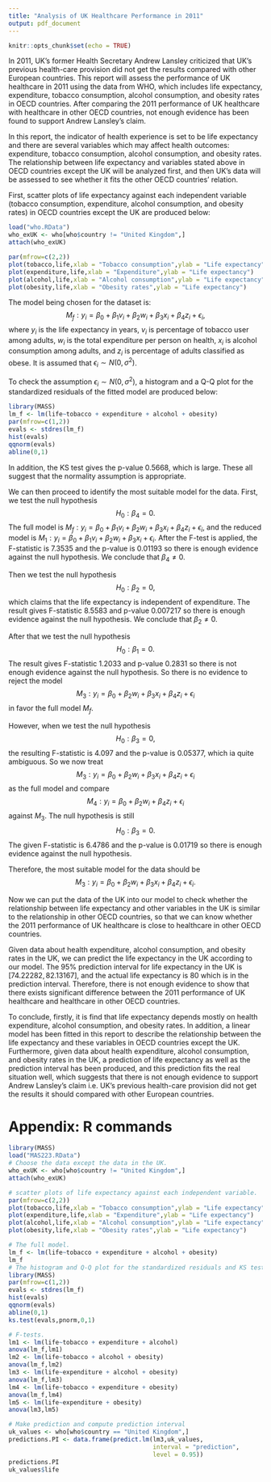 ```yaml
---
title: "Analysis of UK Healthcare Performance in 2011"
output: pdf_document
---
```


```r
knitr::opts_chunk$set(echo = TRUE)
```
In 2011, UK's former Health Secretary Andrew Lansley criticized that UK's previous health-care provision did not get the results compared with other European countries. This report will assess the performance of UK healthcare in 2011 using the data from WHO, which includes life expectancy, expenditure, tobacco consumption, alcohol consumption, and obesity rates in OECD countries. After comparing the 2011 performance of UK healthcare with healthcare in other OECD countries, not enough evidence has been found to support Andrew Lansley's claim.

In this report, the indicator of health experience is set to be life expectancy and there are several variables which may affect health outcomes: expenditure, tobacco consumption, alcohol consumption, and obesity rates. The relationship between life expectancy and variables stated above in OECD countries except the UK will be analyzed first, and then UK's data will be assessed to see whether it fits the other OECD countries' relation.

First, scatter plots of life expectancy against each independent variable (tobacco consumption, expenditure, alcohol consumption, and obesity rates) in OECD countries except the UK are produced below:

```r
load("who.RData")
who_exUK <- who[who$country != "United Kingdom",]
attach(who_exUK)

par(mfrow=c(2,2))
plot(tobacco,life,xlab = "Tobacco consumption",ylab = "Life expectancy")
plot(expenditure,life,xlab = "Expenditure",ylab = "Life expectancy")
plot(alcohol,life,xlab = "Alcohol consumption",ylab = "Life expectancy")
plot(obesity,life,xlab = "Obesity rates",ylab = "Life expectancy")
```

The model being chosen for the dataset is: $$M_f: y_i=\beta_0+\beta_1v_i+\beta_2w_i+\beta_3x_i+\beta_4z_i+\epsilon_i,$$ where $y_i$ is the life expectancy in years, $v_i$ is percentage of tobacco user among adults, $w_i$ is the total expenditure per person on health, $x_i$ is alcohol consumption among adults, and $z_i$ is percentage of adults classified as obese. It is assumed that $\epsilon_i \sim N(0,\sigma^2)$.

To check the assumption $\epsilon_i \sim N(0,\sigma^2)$, a histogram and a Q-Q plot for the standardized residuals of the fitted model are produced below:

```r
library(MASS)
lm_f <- lm(life~tobacco + expenditure + alcohol + obesity)
par(mfrow=c(1,2))
evals <- stdres(lm_f)
hist(evals)
qqnorm(evals)
abline(0,1)
```
In addition, the KS test gives the p-value 0.5668, which is large. These all suggest that the normality assumption is appropriate.

We can then proceed to identify the most suitable model for the data. First, we test the null hypothesis $$H_0: \beta_4=0.$$ The full model is $M_f: y_i=\beta_0+\beta_1v_i+\beta_2w_i+\beta_3x_i+\beta_4z_i+\epsilon_i$, and the reduced model is $M_1: y_i=\beta_0+\beta_1v_i+\beta_2w_i+\beta_3x_i+\epsilon_i$. After the F-test is applied, the F-statistic is 7.3535 and the p-value is 0.01193 so there is enough evidence against the null hypothesis. We conclude that $\beta_4 \neq 0$.

Then we test the null hypothesis $$H_0: \beta_2=0,$$ which claims that the life expectancy is independent of expenditure. The result gives F-statistic 8.5583 and p-value 0.007217 so there is enough evidence against the null hypothesis. We conclude that $\beta_2 \neq 0$.

After that we test the null hypothesis $$H_0: \beta_1=0.$$ The result gives F-statistic 1.2033 and p-value 0.2831 so there is not enough evidence against the null hypothesis. So there is no evidence to reject the model $$M_3: y_i=\beta_0+\beta_2w_i+\beta_3x_i+\beta_4z_i+\epsilon_i$$ in favor the full model $M_f$.

However, when we test the null hypothesis $$H_0: \beta_3=0,$$ the resulting F-statistic is 4.097 and the p-value is 0.05377, which ia quite ambiguous. So we now treat $$M_3: y_i=\beta_0+\beta_2w_i+\beta_3x_i+\beta_4z_i+\epsilon_i$$ as the full model and compare $$M_4: y_i=\beta_0+\beta_2w_i+\beta_4z_i+\epsilon_i$$ against $M_3$. The null hypothesis is still $$H_0: \beta_3=0.$$ The given F-statistic is 6.4786 and the p-value is 0.01719 so there is enough evidence against the null hypothesis.

Therefore, the most suitable model for the data should be $$M_3: y_i=\beta_0+\beta_2w_i+\beta_3x_i+\beta_4z_i+\epsilon_i.$$

Now we can put the data of the UK into our model to check whether the relationship between life expectancy and other variables in the UK is similar to the relationship in other OECD countries, so that we can know whether the 2011 performance of UK healthcare is close to healthcare in other OECD countries.

Given data about health expenditure, alcohol consumption, and obesity rates in the UK, we can predict the life expectancy in the UK according to our model. The 95% prediction interval for life expectancy in the UK is $[74.22282,82.13167]$, and the actual life expectancy is 80 which is in the prediction interval. Therefore, there is not enough evidence to show that there exists significant difference between the 2011 performance of UK healthcare and healthcare in other OECD countries.

To conclude, firstly, it is find that life expectancy depends mostly on health expenditure, alcohol consumption, and obesity rates. In addition, a linear model has been fitted in this report to describe the relationship between the life expectancy and these variables in OECD countries except the UK. Furthermore, given data about health expenditure, alcohol consumption, and obesity rates in the UK, a prediction of life expectancy as well as the prediction interval has been produced, and this prediction fits the real situation well, which suggests that there is not enough evidence to support Andrew Lansley's claim i.e. UK's previous health-care provision did not get the results it should compared with other European countries.

#  Appendix:  R commands
```r
library(MASS)
load("MAS223.RData")
# Choose the data except the data in the UK.
who_exUK <- who[who$country != "United Kingdom",]
attach(who_exUK)
```
```r
# scatter plots of life expectancy against each independent variable.
par(mfrow=c(2,2))
plot(tobacco,life,xlab = "Tobacco consumption",ylab = "Life expectancy")
plot(expenditure,life,xlab = "Expenditure",ylab = "Life expectancy")
plot(alcohol,life,xlab = "Alcohol consumption",ylab = "Life expectancy")
plot(obesity,life,xlab = "Obesity rates",ylab = "Life expectancy")
```
```r
# The full model.
lm_f <- lm(life~tobacco + expenditure + alcohol + obesity)
lm_f
# The histogram and Q-Q plot for the standardized residuals and KS test.
library(MASS)
par(mfrow=c(1,2))
evals <- stdres(lm_f)
hist(evals)
qqnorm(evals)
abline(0,1)
ks.test(evals,pnorm,0,1)
```
```r
# F-tests.
lm1 <- lm(life~tobacco + expenditure + alcohol)
anova(lm_f,lm1)
lm2 <- lm(life~tobacco + alcohol + obesity)
anova(lm_f,lm2)
lm3 <- lm(life~expenditure + alcohol + obesity)
anova(lm_f,lm3)
lm4 <- lm(life~tobacco + expenditure + obesity)
anova(lm_f,lm4)
lm5 <- lm(life~expenditure + obesity)
anova(lm3,lm5)
```
```r
# Make prediction and compute prediction interval
uk_values <- who[who$country == "United Kingdom",]
predictions.PI <- data.frame(predict.lm(lm3,uk_values,
                                        interval = "prediction", 
                                        level = 0.95))
predictions.PI
uk_values$life
```

